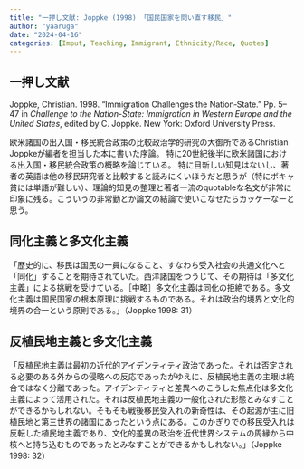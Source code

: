 ```yaml
---
title: "一押し文献: Joppke (1998) 「国民国家を問い直す移民」"
author: "yaaruga"
date: "2024-04-16"
categories: [Imput, Teaching, Immigrant, Ethnicity/Race, Quotes]
---
```

:::{.callout-note}
## 一押し文献
Joppke, Christian. 1998. “Immigration Challenges the Nation‐State.” Pp. 5–47 in *Challenge to the Nation-State: Immigration in Western Europe and the United States*, edited by C. Joppke. New York: Oxford University Press.

:::
欧米諸国の出入国・移民統合政策の比較政治学的研究の大御所であるChristian Joppkeが編者を担当した本に書いた序論。
特に20世紀後半に欧米諸国における出入国・移民統合政策の概略を論じている。
特に目新しい知見はないし、著者の英語は他の移民研究者と比較すると読みにくいほうだと思うが（特にボキャ貧には単語が難しい）、理論的知見の整理と著者一流のquotableな名文が非常に印象に残る。こういうの非常勤とか論文の結論で使いこなせたらカッケーなーと思う。

:::{.callout-note}
## 同化主義と多文化主義
「歴史的に、移民は国民の一員になること、すなわち受入社会の共通文化へと「同化」することを期待されていた。西洋諸国をつうじて、その期待は「多文化主義」による挑戦を受けている。［中略］多文化主義は同化の拒絶である。多文化主義は国民国家の根本原理に挑戦するものである。それは政治的境界と文化的境界の合一という原則である。」（Joppke 1998: 31）
:::

:::{.callout-note}
## 反植民地主義と多文化主義
「反植民地主義は最初の近代的アイデンティティ政治であった。それは否定される必要のある外からの侵略への反応であったがゆえに、反植民地主義の主眼は統合ではなく分離であった。アイデンティティと差異へのこうした焦点化は多文化主義によって活用された。それは反植民地主義の一般化された形態とみなすことができるかもしれない。そもそも戦後移民受入れの新奇性は、その起源が主に旧植民地と第三世界の諸国にあったという点にある。このかぎりでの移民受入れは反転した植民地主義であり、文化的差異の政治を近代世界システムの周縁から中核へと持ち込むものであったとみなすことができるかもしれない。」（Joppke 1998: 32）
:::
